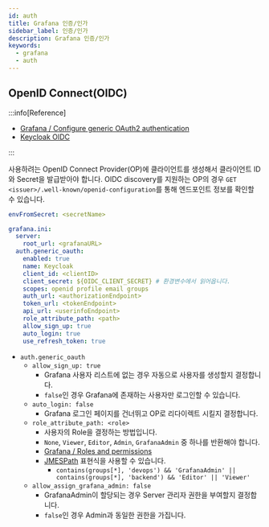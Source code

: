 ```yaml
---
id: auth
title: Grafana 인증/인가
sidebar_label: 인증/인가
description: Grafana 인증/인가
keywords:
  - grafana
  - auth
---
```


## OpenID Connect\(OIDC\)

:::info[Reference]

- [Grafana / Configure generic OAuth2 authentication](https://grafana.com/docs/grafana/latest/setup-grafana/configure-security/configure-authentication/generic-oauth/)
- [Keycloak OIDC](/docs/mlops/mlops/auth/keycloak/openid-connect)

:::

사용하려는 OpenID Connect Provider\(OP\)에 클라이언트를 생성해서 클라이언트 ID와 Secret을 발급받아야 합니다. OIDC discovery를 지원하는 OP의 경우 `GET <issuer>/.well-known/openid-configuration`를 통해 엔드포인트 정보를 확인할 수 있습니다.

```yaml title="grafana-values.yaml"
envFromSecret: <secretName>

grafana.ini:
  server:
    root_url: <grafanaURL>
  auth.generic_oauth:
    enabled: true
    name: Keycloak
    client_id: <clientID>
    client_secret: ${OIDC_CLIENT_SECRET} # 환경변수에서 읽어옵니다.
    scopes: openid profile email groups
    auth_url: <authorizationEndpoint>
    token_url: <tokenEndpoint>
    api_url: <userinfoEndpoint>
    role_attribute_path: <path>
    allow_sign_up: true
    auto_login: true
    use_refresh_token: true
```

- `auth.generic_oauth`
  - `allow_sign_up: true`
    - Grafana 사용자 리스트에 없는 경우 자동으로 사용자를 생성할지 결정합니다.
    - `false`인 경우 Grafana에 존재하는 사용자만 로그인할 수 있습니다.
  - `auto_login: false`
    - Grafana 로그인 페이지를 건너뛰고 OP로 리다이렉트 시킬지 결정합니다.
  - `role_attribute_path: <role>`
    - 사용자의 Role을 결정하는 방법입니다.
    - `None`, `Viewer`, `Editor`, `Admin`, `GrafanaAdmin` 중 하나를 반환해야 합니다.
    - [Grafana / Roles and permissions](https://grafana.com/docs/grafana/latest/administration/roles-and-permissions)
    - [JMESPath](http://jmespath.org/examples.html) 표현식을 사용할 수 있습니다.
      - `contains(groups[*], 'devops') && 'GrafanaAdmin' || contains(groups[*], 'backend') && 'Editor' || 'Viewer'`
  - `allow_assign_grafana_admin: false`
    - GrafanaAdmin이 할당되는 경우 Server 관리자 권한을 부여할지 결정합니다.
    - `false`인 경우 Admin과 동일한 권한을 가집니다.
